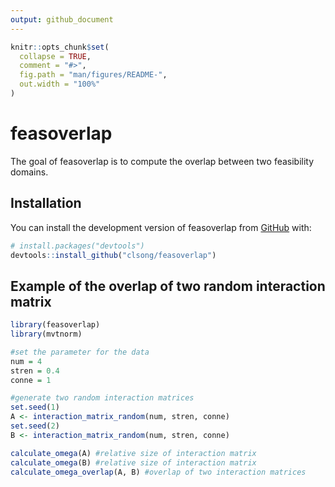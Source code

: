 ```yaml
---
output: github_document
---
```


<!-- README.md is generated from README.Rmd. Please edit that file -->

```r
knitr::opts_chunk$set(
  collapse = TRUE,
  comment = "#>",
  fig.path = "man/figures/README-",
  out.width = "100%"
)
```

# feasoverlap

<!-- badges: start -->
<!-- badges: end -->

The goal of feasoverlap is to compute the overlap between two feasibility domains.

## Installation

You can install the development version of feasoverlap from [GitHub](https://github.com/) with:

``` r
# install.packages("devtools")
devtools::install_github("clsong/feasoverlap")
```

## Example of the overlap of two random interaction matrix

```r
library(feasoverlap)
library(mvtnorm)

#set the parameter for the data
num = 4
stren = 0.4
conne = 1

#generate two random interaction matrices
set.seed(1)
A <- interaction_matrix_random(num, stren, conne)
set.seed(2)
B <- interaction_matrix_random(num, stren, conne)

calculate_omega(A) #relative size of interaction matrix
calculate_omega(B) #relative size of interaction matrix
calculate_omega_overlap(A, B) #overlap of two interaction matrices
```
